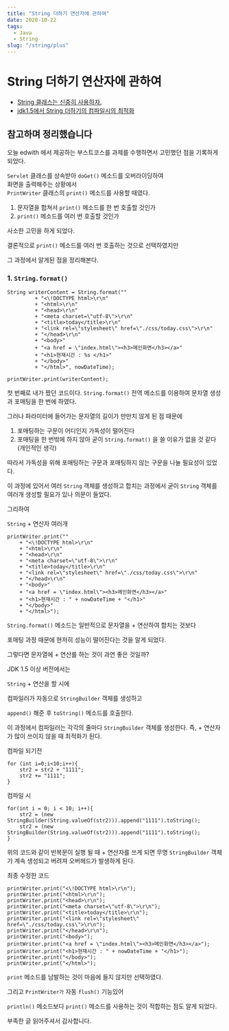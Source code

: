```yaml
---
title: "String 더하기 연산자에 관하여"
date: 2020-10-22
tags:
  - Java
  - String
slug: "/string/plus"
---
```


String 더하기 연산자에 관하여
===========

- [String 클래스는 신중히 사용하자.](https://dundung.tistory.com/210)
- [jdk1.5에서 String 더하기의 컴파일시의 최적화](https://gist.github.com/benelog/b81b4434fb8f2220cd0e900be1634753)

참고하며 정리했습니다
--------

오늘 edwith 에서 제공하는 부스트코스를 과제를 수행하면서 고민했던 점을 기록하게 되었다.

<code>Servlet</code> 클래스를 상속받아 <code>doGet()</code> 메소드를 오버라이딩하여 <br/>
화면을 출력해주는 상황에서 <br/>
<code>PrintWriter</code> 클래스의 <code>print()</code> 메소드를 사용할 때였다.<br/>

1. 문자열을 합쳐서 <code>print()</code> 메소드를 한 번 호출할 것인가
2. <code>print()</code> 메소드를 여러 번 호출할 것인가

사소한 고민을 하게 되었다.

결론적으로 <code>print()</code> 메소드를 여러 번 호출하는 것으로 선택하였지만

그 과정에서 알게된 점을 정리해본다.

### 1. <code>String.format()</code>
```
String writerContent = String.format(""
         + "<\!DOCTYPE html>\r\n"
         + "<html>\r\n"
         + "<head>\r\n"
         + "<meta charset=\"utf-8\">\r\n"
         + "<title>today</title>\r\n"
         + "<link rel=\"stylesheet\" href=\"./css/today.css\">\r\n"
         + "</head>\r\n"
         + "<body>"
         + "<a href = \"index.html\"><h3>메인화면</h3></a>"
         + "<h1>현재시간 : %s </h1>"
         + "</body>"
         + "</html>", nowDateTime);

printWriter.print(writerContent);
```

첫 번째로 내가 짰던 코드이다.
<code>String.format()</code> 전역 메소드를 이용하여 문자열 생성과 포매팅을 한 번에 하였다.

그러나 파라미터에 들어가는 문자열의 길이가 만만치 않게 된 점 때문에

1. 포매팅하는 구문이 어디인지 가독성이 떨어진다
2. 포매팅을 한 번밖에 하지 않아 굳이 <code>String.format()</code> 을 쓸 이유가 없을 것 같다 (개인적인 생각)

따라서 가독성을 위해 포매팅하는 구문과 포매팅하지 않는 구문을 나눌 필요성이 있었다.

이 과정에 있어서 여러 <code>String</code> 객체를 생성하고 합치는 과정에서 굳이 <code>String</code> 객체를 여러개 생성할 필요가 있나 의문이 들었다.

그리하여

<code>String</code> + 연산자 여러개
```
printWriter.print(""
    + "<\!DOCTYPE html>\r\n"
    + "<html>\r\n"
    + "<head>\r\n"
    + "<meta charset=\"utf-8\">\r\n"
    + "<title>today</title>\r\n"
    + "<link rel=\"stylesheet\" href=\"./css/today.css\">\r\n"
    + "</head>\r\n"
    + "<body>"
    + "<a href = \"index.html\"><h3>메인화면</h3></a>"
    + "<h1>현재시간 : " + nowDateTime + "</h1>"
    + "</body>"
    + "</html>");
```

<code>String.format()</code> 메소드는 일반적으로 문자열을 + 연산하여 합치는 것보다

포매팅 과정 때문에 현저히 성능이 떨어진다는 것을 알게 되었다.

그렇다면 문자열에 + 연산를 하는 것이 과연 좋은 것일까?

JDK 1.5 이상 버전에서는

<code>String</code> + 연산을 할 시에

컴파일러가 자동으로 <code>StringBuilder</code> 객체를 생성하고

<code>append()</code> 해준 후 <code>toString()</code> 메소드를 호출한다.

이 과정에서 컴파일러는 각각의 줄마다 <code>StringBuilder</code> 객체를 생성한다.
즉, + 연산자가 많이 쓰이지 않을 때 최적화가 된다.

컴파일 되기전
```
for (int i=0;i<10;i++){
    str2 = str2 + "1111";
    str2 += "1111";
}
```

컴파일 시
```
for(int i = 0; i < 10; i++){
    str2 = (new StringBuilder(String.valueOf(str2))).append("1111").toString();
    str2 = (new StringBuilder(String.valueOf(str2))).append("1111").toString();
}
```

위의 코드와 같이 반복문이 실행 될 때 + 연산자를 쓰게 되면 무명 <code>StringBuilder</code> 객체가 계속 생성되고 버려져
오버헤드가 발생하게 된다.

최종 수정한 코드
```
printWriter.print("<\!DOCTYPE html>\r\n");
printWriter.print("<html>\r\n");
printWriter.print("<head>\r\n");
printWriter.print("<meta charset=\"utf-8\">\r\n");
printWriter.print("<title>today</title>\r\n");
printWriter.print("<link rel=\"stylesheet\" href=\"./css/today.css\">\r\n");
printWriter.print("</head>\r\n");
printWriter.print("<body>");
printWriter.print("<a href = \"index.html\"><h3>메인화면</h3></a>");
printWriter.print("<h1>현재시간 : " + nowDateTime + "</h1>");
printWriter.print("</body>");
printWriter.print("</html>");
```

<code>print</code> 메소드를 남발하는 것이 마음에 들지 않지만 선택하였다.

그리고 <code>PrintWriter가</code> 자동 <code>flush()</code> 기능있어

<code>println()</code> 메소드보다 <code>print()</code> 메소드를 사용하는 것이 적합하는 점도 알게 되었다.

부족한 글 읽어주셔서 감사합니다.
